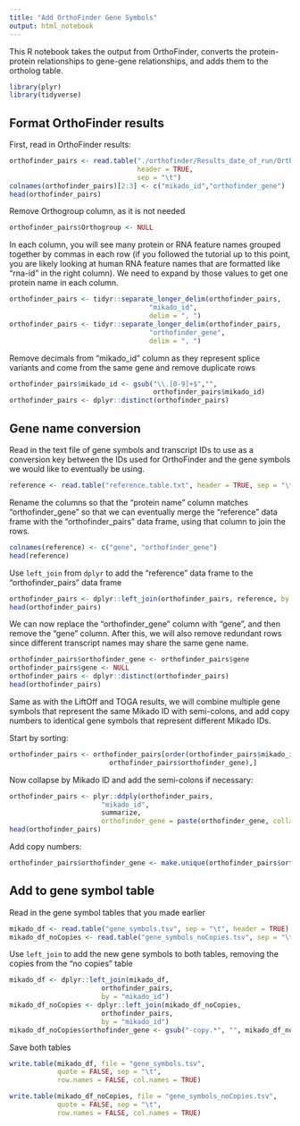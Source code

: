 ```yaml
---
title: "Add OrthoFinder Gene Symbols"
output: html_notebook
---
```


This R notebook takes the output from OrthoFinder, converts the protein-protein relationships to gene-gene relationships, and adds them to the ortholog table.

```r
library(plyr)
library(tidyverse)
```

## Format OrthoFinder results

First, read in OrthoFinder results:

```r
orthofinder_pairs <- read.table("./orthofinder/Results_date_of_run/Orthologues/Orthologues_target_proteins/target_proteins__v__reference_proteins.tsv",
                                header = TRUE,
                                sep = "\t")
colnames(orthofinder_pairs)[2:3] <- c("mikado_id","orthofinder_gene")
head(orthofinder_pairs)
```

Remove Orthogroup column, as it is not needed

```r
orthofinder_pairs$Orthogroup <- NULL
```

In each column, you will see many protein or RNA feature names grouped together by commas in each row (if you followed the tutorial up to this point, you are likely looking at human RNA feature names that are formatted like "rna-id" in the right column). We need to expand by those values to get one protein name in each column.

```r
orthofinder_pairs <- tidyr::separate_longer_delim(orthofinder_pairs, 
                                   "mikado_id", 
                                   delim = ", ")
orthofinder_pairs <- tidyr::separate_longer_delim(orthofinder_pairs, 
                                   "orthofinder_gene", 
                                   delim = ", ")
```

Remove decimals from "mikado_id" column as they represent splice variants and come from the same gene and remove duplicate rows

```r
orthofinder_pairs$mikado_id <- gsub("\\.[0-9]+$","",
                                    orthofinder_pairs$mikado_id)
orthofinder_pairs <- dplyr::distinct(orthofinder_pairs)
```

## Gene name conversion

Read in the text file of gene symbols and transcript IDs to use as a conversion key between the IDs used for OrthoFinder and the gene symbols we would like to eventually be using.

```r
reference <- read.table("reference.table.txt", header = TRUE, sep = "\t")
```

Rename the columns so that the "protein name" column matches "orthofinder_gene" so that we can eventually merge the "reference" data frame with the "orthofinder_pairs" data frame, using that column to join the rows.

```r
colnames(reference) <- c("gene", "orthofinder_gene")
head(reference)
```

Use `left_join` from `dplyr` to add the "reference" data frame to the "orthofinder_pairs" data frame

```r
orthofinder_pairs <- dplyr::left_join(orthofinder_pairs, reference, by = "orthofinder_gene")
head(orthofinder_pairs)
```

We can now replace the "orthofinder_gene" column with "gene", and then remove the "gene" column. After this, we will also remove redundant rows since different transcript names may share the same gene name.

```r
orthofinder_pairs$orthofinder_gene <- orthofinder_pairs$gene
orthofinder_pairs$gene <- NULL
orthofinder_pairs <- dplyr::distinct(orthofinder_pairs)
head(orthofinder_pairs)
```

Same as with the LiftOff and TOGA results, we will combine multiple gene symbols that represent the same Mikado ID with semi-colons, and add copy numbers to identical gene symbols that represent different Mikado IDs.

Start by sorting:

```r
orthofinder_pairs <- orthofinder_pairs[order(orthofinder_pairs$mikado_id,
                         orthofinder_pairs$orthofinder_gene),]
```

Now collapse by Mikado ID and add the semi-colons if necessary:

```r
orthofinder_pairs <- plyr::ddply(orthofinder_pairs,
                       "mikado_id",
                       summarize,
                       orthofinder_gene = paste(orthofinder_gene, collapse = ";"))
head(orthofinder_pairs)
```

Add copy numbers:

```r
orthofinder_pairs$orthofinder_gene <- make.unique(orthofinder_pairs$orthofinder_gene, sep = "-copy")
```

## Add to gene symbol table

Read in the gene symbol tables that you made earlier

```r
mikado_df <- read.table("gene_symbols.tsv", sep = "\t", header = TRUE)
mikado_df_noCopies <- read.table("gene_symbols_noCopies.tsv", sep = "\t", header = TRUE)
```

Use `left_join` to add the new gene symbols to both tables, removing the copies from the "no copies" table

```r
mikado_df <- dplyr::left_join(mikado_df,
                       orthofinder_pairs,
                       by = "mikado_id")
mikado_df_noCopies <- dplyr::left_join(mikado_df_noCopies,
                       orthofinder_pairs,
                       by = "mikado_id")
mikado_df_noCopies$orthofinder_gene <- gsub("-copy.*", "", mikado_df_noCopies$orthofinder_gene)
```

Save both tables

```r
write.table(mikado_df, file = "gene_symbols.tsv",
            quote = FALSE, sep = "\t",
            row.names = FALSE, col.names = TRUE)

write.table(mikado_df_noCopies, file = "gene_symbols_noCopies.tsv",
            quote = FALSE, sep = "\t",
            row.names = FALSE, col.names = TRUE)
```





